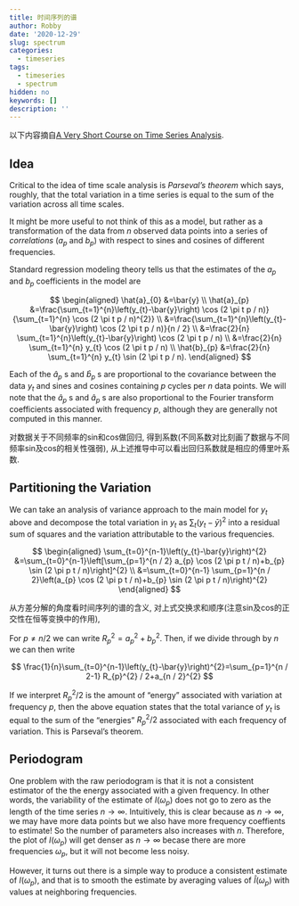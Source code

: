 ```yaml
---
title: 时间序列的谱
author: Robby
date: '2020-12-29'
slug: spectrum
categories:
  - timeseries
tags:
  - timeseries
  - spectrum
hidden: no
keywords: []
description: ''
---
```

以下内容摘自[A Very Short Course on Time Series Analysis](https://bookdown.org/rdpeng/timeseriesbook/frequency-and-time-scale-analysis.html).

## Idea
Critical to the idea of time scale analysis is *Parseval’s theorem* which says, roughly, that the total variation in a time series is equal to the sum of the variation across all time scales.

It might be more useful to not think of this as a model, but rather as a transformation of the data from $n$ observed data points into a series of *correlations* ($a_p$ and $b_p$) with respect to sines and cosines of different frequencies.

Standard regression modeling theory tells us that the estimates of the $a_{p}$ and $b_{p}$ coefficients in the model
are

$$
\begin{aligned}
\hat{a}_{0} &=\bar{y} \\
\hat{a}_{p} &=\frac{\sum_{t=1}^{n}\left(y_{t}-\bar{y}\right) \cos (2 \pi t p / n)}{\sum_{t=1}^{n} \cos (2 \pi t p / n)^{2}} \\
&=\frac{\sum_{t=1}^{n}\left(y_{t}-\bar{y}\right) \cos (2 \pi t p / n)}{n / 2} \\
&=\frac{2}{n} \sum_{t=1}^{n}\left(y_{t}-\bar{y}\right) \cos (2 \pi t p / n) \\
&=\frac{2}{n} \sum_{t=1}^{n} y_{t} \cos (2 \pi t p / n) \\
\hat{b}_{p} &=\frac{2}{n} \sum_{t=1}^{n} y_{t} \sin (2 \pi t p / n).
\end{aligned}
$$

Each of the $\hat{a}_{p} \mathrm{~s}$ and $\hat{b}_{p} \mathrm{~s}$ are proportional to the covariance between the data $y_{t}$ and sines and cosines containing $p$ cycles per $n$ data points. We will note that the $\hat{a}_{p} \mathrm{~s}$ and $\hat{a}_{p} \mathrm{~s}$ are also proportional to the
Fourier transform coefficients associated with frequency $p$, although they are generally not computed in
this manner.

对数据关于不同频率的sin和cos做回归, 得到系数(不同系数对比刻画了数据与不同频率sin及cos的相关性强弱), 从上述推导中可以看出回归系数就是相应的傅里叶系数.

## Partitioning the Variation
We can take an analysis of variance approach to the main model for $y_{t}$ above and decompose the total
variation in $y_{t}$ as $\sum_{t}\left(y_{t}-\bar{y}\right)^{2}$ into a residual sum of squares and the variation attributable to the various
frequencies.

$$
\begin{aligned}
\sum_{t=0}^{n-1}\left(y_{t}-\bar{y}\right)^{2} &=\sum_{t=0}^{n-1}\left[\sum_{p=1}^{n / 2} a_{p} \cos (2 \pi p t / n)+b_{p} \sin (2 \pi p t / n)\right]^{2} \\
&=\sum_{t=0}^{n-1} \sum_{p=1}^{n / 2}\left(a_{p} \cos (2 \pi p t / n)+b_{p} \sin (2 \pi p t / n)\right)^{2}
\end{aligned}
$$

从方差分解的角度看时间序列的谱的含义, 对上式交换求和顺序(注意sin及cos的正交性在恒等变换中的作用),


\begin{equation}
\sum_{t=0}^{n-1}\left(y_{t}-\bar{y}\right)^{2}=\sum_{p=1}^{n / 2-1} \frac{n}{2}\left(a_{p}^{2}+b_{p}^{2}\right)+n a_{n / 2}^{2}
\end{equation}


For $p \neq n / 2$ we can write $R_{p}^{2}=a_{p}^{2}+b_{p}^{2}$. Then, if we divide through by $n$ we can then write

$$
  \frac{1}{n}\sum_{t=0}^{n-1}\left(y_{t}-\bar{y}\right)^{2}=\sum_{p=1}^{n / 2-1} R_{p}^{2} / 2+a_{n / 2}^{2}
$$

If we interpret $R_{p}^{2} / 2$ is the amount of "energy" associated with variation at frequency $p$, then the above equation states that the total variance of $y_{t}$ is equal to the sum of the "energies" $R_{p}^{2} / 2$ associated with each frequency of variation. This is Parseval's theorem.

## Periodogram
One problem with the raw periodogram is that it is not a consistent estimator of the the energy
associated with a given frequency. In other words, the variability of the estimate of $I\left(\omega_{p}\right)$ does not go to
zero as the length of the time series $n \rightarrow \infty .$ Intuitively, this is clear because as $n \rightarrow \infty,$ we may have
more data points but we also have more frequency coeffients to estimate! So the number of parameters
also increases with $n$. Therefore, the plot of $I\left(\omega_{p}\right)$ will get denser as $n \rightarrow \infty$ becase there are more
frequencies $\omega_{p},$ but it will not become less noisy.

However, it turns out there is a simple way to produce a consistent estimate of $I\left(\omega_{p}\right)$, and that is to smooth the estimate by averaging values of $\hat{I}\left(\omega_{p}\right)$ with values at neighboring frequencies. 